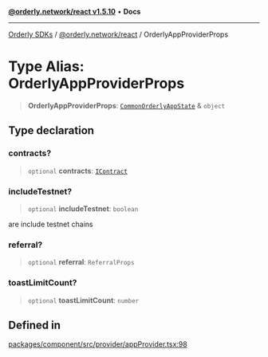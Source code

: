 [**@orderly.network/react v1.5.10**](/sdks/tech-doc/@orderly.network/react/README) • **Docs**

***

[Orderly SDKs](/sdks/tech-doc/packages) / [@orderly.network/react](/sdks/tech-doc/@orderly.network/react/README) / OrderlyAppProviderProps

# Type Alias: OrderlyAppProviderProps

> **OrderlyAppProviderProps**: [`CommonOrderlyAppState`](/sdks/tech-doc/@orderly.network/react/type-aliases/CommonOrderlyAppState) & `object`

## Type declaration

### contracts?

> `optional` **contracts**: [`IContract`](/sdks/tech-doc/@orderly.network/core/interfaces/IContract)

### includeTestnet?

> `optional` **includeTestnet**: `boolean`

are include testnet chains

### referral?

> `optional` **referral**: `ReferralProps`

### toastLimitCount?

> `optional` **toastLimitCount**: `number`

## Defined in

[packages/component/src/provider/appProvider.tsx:98](https://github.com/OrderlyNetwork/js-sdk/blob/554ae704783e3b83c40bb234a899e8f02987d9b6/packages/component/src/provider/appProvider.tsx#L98)
